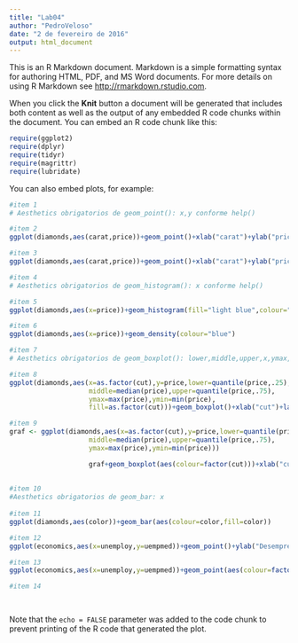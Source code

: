```yaml
---
title: "Lab04"
author: "PedroVeloso"
date: "2 de fevereiro de 2016"
output: html_document
---
```


This is an R Markdown document. Markdown is a simple formatting syntax for authoring HTML, PDF, and MS Word documents. For more details on using R Markdown see <http://rmarkdown.rstudio.com>.

When you click the **Knit** button a document will be generated that includes both content as well as the output of any embedded R code chunks within the document. You can embed an R code chunk like this:

```r
require(ggplot2)
require(dplyr)
require(tidyr)
require(magrittr)
require(lubridate)
```

You can also embed plots, for example:

```r
#item 1
# Aesthetics obrigatorios de geom_point(): x,y conforme help()

#item 2
ggplot(diamonds,aes(carat,price))+geom_point()+xlab("carat")+ylab("price")

#item 3
ggplot(diamonds,aes(carat,price))+geom_point()+xlab("carat")+ylab("price")+facet_grid(clarity ~.)

#item 4
# Aesthetics obrigatorios de geom_histogram(): x conforme help()

#item 5
ggplot(diamonds,aes(x=price))+geom_histogram(fill="light blue",colour="white")

#item 6
ggplot(diamonds,aes(x=price))+geom_density(colour="blue")

#item 7
# Aesthetics obrigatorios de geom_boxplot(): lower,middle,upper,x,ymax,ymin

#item 8
ggplot(diamonds,aes(x=as.factor(cut),y=price,lower=quantile(price,.25),
                    middle=median(price),upper=quantile(price,.75),
                    ymax=max(price),ymin=min(price),
                    fill=as.factor(cut)))+geom_boxplot()+xlab("cut")+labs(fill="cut")

#item 9
graf <- ggplot(diamonds,aes(x=as.factor(cut),y=price,lower=quantile(price,.25),
                    middle=median(price),upper=quantile(price,.75),
                    ymax=max(price),ymin=min(price)))

                    graf+geom_boxplot(aes(colour=factor(cut)))+xlab("cut")+guides(fill=FALSE)+scale_color_manual(values=c("Fair"="black","Good"="dark green","Very Good"="blue","Premium"="light blue","Ideal"="gold"))
                    
       
#item 10
#Aesthetics obrigatorios de geom_bar: x
                    
#item 11
ggplot(diamonds,aes(color))+geom_bar(aes(colour=color,fill=color))

#item 12
ggplot(economics,aes(x=unemploy,y=uempmed))+geom_point()+ylab("Desemprego - Tempo Medio (semanas)")+xlab("Num. Desempregados (por 1000)")

#item 13
ggplot(economics,aes(x=unemploy,y=uempmed))+geom_point(aes(colour=factor(year(date))))+ylab("Desemprego - Tempo Medio (semanas)")+xlab("Num. Desempregados (por 1000)")+theme_classic()+theme(legend.position="none")

#item 14

                    
```

Note that the `echo = FALSE` parameter was added to the code chunk to prevent printing of the R code that generated the plot.
